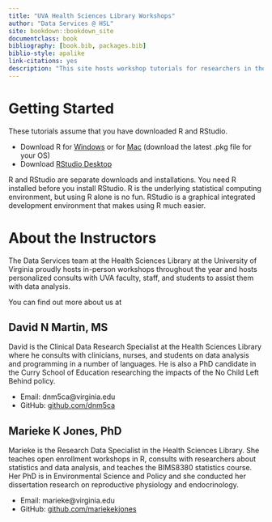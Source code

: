 ```yaml
--- 
title: "UVA Health Sciences Library Workshops"
author: "Data Services @ HSL"
site: bookdown::bookdown_site
documentclass: book
bibliography: [book.bib, packages.bib]
biblio-style: apalike
link-citations: yes
description: "This site hosts workshop tutorials for researchers in the life sciences at the University of Virginia to learn R skills."
---
```


# Getting Started

These tutorials assume that you have downloaded R and RStudio.

-	Download R for [Windows](https://cran.r-project.org/bin/windows/base/) or for [Mac](https://cran.r-project.org/bin/macosx/) (download the latest .pkg file for your OS)
-	Download [RStudio Desktop](https://www.rstudio.com/products/rstudio/download/#download)

R and RStudio are separate downloads and installations. You need R installed before you install RStudio. R is the underlying statistical computing environment, but using R alone is no fun. RStudio is a graphical integrated development environment that makes using R much easier. 

# About the Instructors

The Data Services team at the Health Sciences Library at the University of Virginia proudly hosts in-person workshops throughout the year and hosts personalized consults with UVA faculty, staff, and students to assist them with data analysis.

You can find out more about us at [](https://data.hsl.virginia.edu)

## David N Martin, MS

David is the Clinical Data Research Specialist at the Health Sciences Library where he consults with clinicians, nurses, and students on data analysis and programming in a number of languages. He is also a PhD candidate in the Curry School of Education researching the impacts of the No Child Left Behind policy.

- Email: dnm5ca@virginia.edu
- GitHub: [github.com/dnm5ca](https://github.com/dnm5ca)

## Marieke K Jones, PhD

Marieke is the Research Data Specialist in the Health Sciences Library. She teaches open enrollment workshops in R, consults with researchers about statistics and data analysis, and teaches the BIMS8380 statistics course. Her PhD is in Environmental Science and Policy and she conducted her dissertation research on reproductive physiology and endocrinology.

- Email: marieke@virginia.edu
- GitHub: [github.com/mariekekjones](https://github.com/mariekekjones)